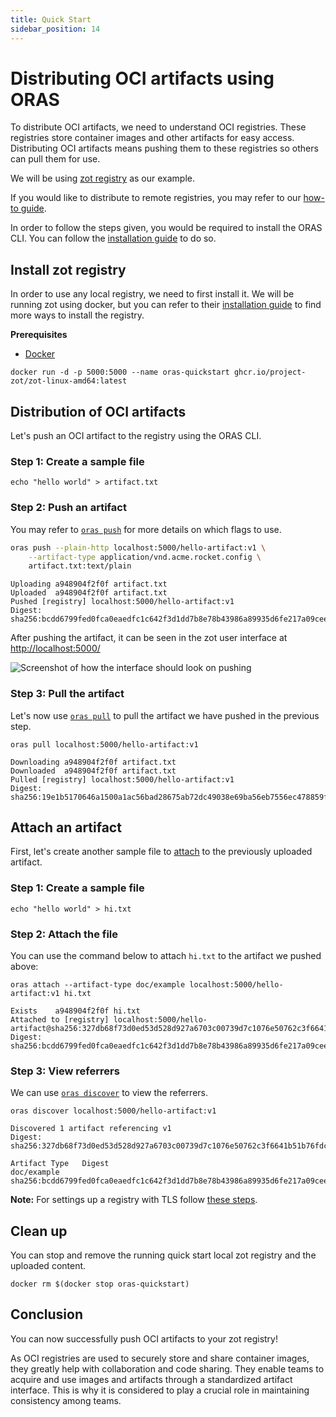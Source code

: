 ```yaml
---
title: Quick Start 
sidebar_position: 14 
---
```


# Distributing OCI artifacts using ORAS

To distribute OCI artifacts, we need to understand OCI registries. 
These registries store container images and other artifacts for easy access. 
Distributing OCI artifacts means pushing them to these registries so others can pull them for use. 

We will be using [zot registry](https://zotregistry.io/) as our example.

If you would like to distribute to remote registries, 
you may refer to our [how-to guide](./how_to_guides/distributing_to_remote_registries.mdx).

In order to follow the steps given, you would be required to install the ORAS CLI.
You can follow the [installation guide](./installation.mdx) to do so. 

## Install zot registry 

In order to use any local registry, we need to first install it.
We will be running zot using docker,
but you can refer to their [installation guide](https://zotregistry.io/install-guides/install-guide-linux/) 
to find more ways to install the registry.

**Prerequisites**
- [Docker](https://www.docker.com/) 

```
docker run -d -p 5000:5000 --name oras-quickstart ghcr.io/project-zot/zot-linux-amd64:latest
```

## Distribution of OCI artifacts

Let's push an OCI artifact to the registry using the ORAS CLI. 

### Step 1: Create a sample file

```
echo "hello world" > artifact.txt
```

### Step 2: Push an artifact

You may refer to [`oras push`](./commands/oras_push.mdx) for more details on which flags to use.

```bash
oras push --plain-http localhost:5000/hello-artifact:v1 \
    --artifact-type application/vnd.acme.rocket.config \
    artifact.txt:text/plain
```

```
Uploading a948904f2f0f artifact.txt
Uploaded  a948904f2f0f artifact.txt
Pushed [registry] localhost:5000/hello-artifact:v1
Digest: sha256:bcdd6799fed0fca0eaedfc1c642f3d1dd7b8e78b43986a89935d6fe217a09cee
```

After pushing the artifact, it can be seen in the zot user interface at [http://localhost:5000/](http://localhost:5000/)

![Screenshot of how the interface should look on pushing](../static/img/introduction-to-registries-tutorial-zot.png)

### Step 3: Pull the artifact

Let's now use [`oras pull`](./commands/oras_pull.mdx) to pull the artifact we have pushed in the previous step.

```
oras pull localhost:5000/hello-artifact:v1
```

```
Downloading a948904f2f0f artifact.txt
Downloaded  a948904f2f0f artifact.txt
Pulled [registry] localhost:5000/hello-artifact:v1
Digest: sha256:19e1b5170646a1500a1ac56bad28675ab72dc49038e69ba56eb7556ec478859f
```

## Attach an artifact

First, let's create another sample file to [attach](./commands/oras_attach.mdx) to the previously uploaded artifact. 

### Step 1: Create a sample file

```
echo "hello world" > hi.txt
```

### Step 2: Attach the file

You can use the command below to attach `hi.txt` to the artifact we pushed above:

```
oras attach --artifact-type doc/example localhost:5000/hello-artifact:v1 hi.txt
```

```
Exists    a948904f2f0f hi.txt
Attached to [registry] localhost:5000/hello-artifact@sha256:327db68f73d0ed53d528d927a6703c00739d7c1076e50762c3f6641b51b76fdc
Digest: sha256:bcdd6799fed0fca0eaedfc1c642f3d1dd7b8e78b43986a89935d6fe217a09cee
```

### Step 3: View referrers 

We can use [`oras discover`](./commands/oras_discover.mdx) to view the referrers.

```
oras discover localhost:5000/hello-artifact:v1
```

```
Discovered 1 artifact referencing v1
Digest: sha256:327db68f73d0ed53d528d927a6703c00739d7c1076e50762c3f6641b51b76fdc

Artifact Type   Digest
doc/example     sha256:bcdd6799fed0fca0eaedfc1c642f3d1dd7b8e78b43986a89935d6fe217a09cee
```

**Note:** For settings up a registry with TLS follow [these steps](https://github.com/project-zot/zot/blob/main/examples/README.md#network).

## Clean up

You can stop and remove the running quick start local zot registry and the uploaded content. 

```
docker rm $(docker stop oras-quickstart)
```

## Conclusion

You can now successfully push OCI artifacts to your zot registry! 

As OCI registries are used to securely store and share container images, 
they greatly help with collaboration and code sharing. 
They enable teams to acquire and use images and artifacts through a standardized artifact interface. 
This is why it is considered to play a crucial role in maintaining consistency among teams.